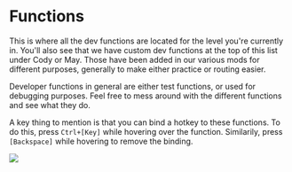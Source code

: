# Functions

This is where all the dev functions are located for the level you're currently in. You'll also see that we have custom dev functions at the top of this list under Cody or May. Those have been added in our various mods for different purposes, generally to make either practice or routing easier.

Developer functions in general are either test functions, or used for debugging purposes. Feel free to mess around with the different functions and see what they do. 

A key thing to mention is that you can bind a hotkey to these functions. To do this, press `Ctrl+[Key]` while hovering over the function. Similarily, press `[Backspace]` while hovering to remove the binding.

![](img/devmenuFunctions.png)

